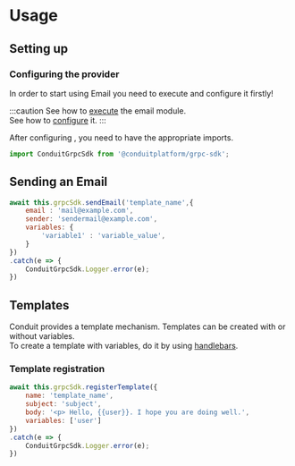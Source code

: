 # Usage

## Setting up

### Configuring the provider

In order to start using  Email you need to execute  and configure it firstly!

:::caution
See how to [execute](./get-started#execution) the email module.<br/>
See how to [configure](./configuration) it.
:::

After configuring , you need to have the appropriate imports.

```jsx title="Imports"
import ConduitGrpcSdk from '@conduitplatform/grpc-sdk';
```


## Sending an Email


```jsx title="Send an email"
await this.grpcSdk.sendEmail('template_name',{
    email : 'mail@example.com',
    sender: 'sendermail@example.com',
    variables: {
        'variable1' : 'variable_value',
    }
})
.catch(e => {
    ConduitGrpcSdk.Logger.error(e);
})
```

## Templates
Conduit provides a template mechanism. Templates can be created with or without variables.<br/>
To create a template with variables, do it by using [handlebars](https://handlebarsjs.com/guide/).

### Template registration

```jsx title="Template registration"
await this.grpcSdk.registerTemplate({
    name: 'template_name',
    subject: 'subject',
    body: '<p> Hello, {{user}}. I hope you are doing well.',
    variables: ['user']
})
.catch(e => {
    ConduitGrpcSdk.Logger.error(e);
})
```